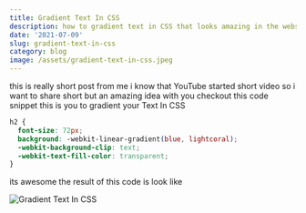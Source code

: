 ```yaml
---
title: Gradient Text In CSS
description: how to gradient text in CSS that looks amazing in the website
date: '2021-07-09'
slug: gradient-text-in-css
category: blog
image: /assets/gradient-text-in-css.jpeg
---
```


this is really short post from me i know that YouTube started short video so i want to share short but an amazing idea with you checkout this code snippet this is you to gradient your Text In CSS

```css
h2 {
  font-size: 72px;
  background: -webkit-linear-gradient(blue, lightcoral);
  -webkit-background-clip: text;
  -webkit-text-fill-color: transparent;
}
```

its awesome the result of this code is look like

![Gradient Text In CSS](/assets/HumUxTx1H.png)
